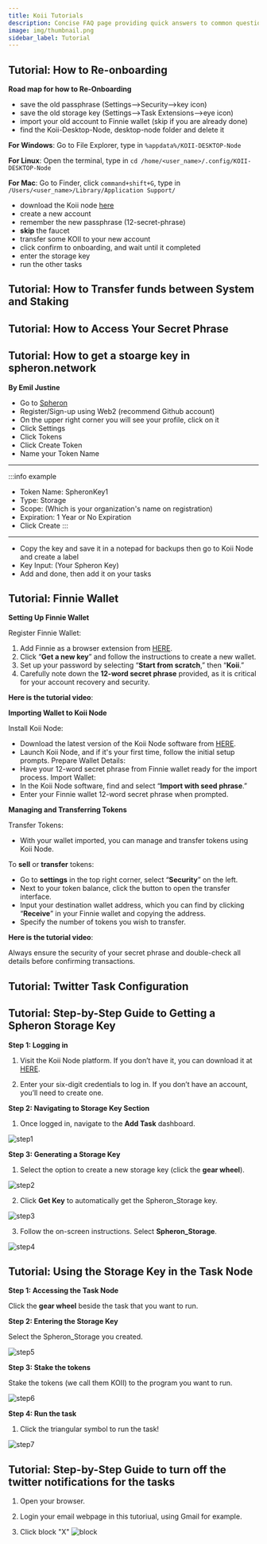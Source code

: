 ```yaml
---
title: Koii Tutorials
description: Concise FAQ page providing quick answers to common questions about our services, policies, and customer support options.
image: img/thumbnail.png
sidebar_label: Tutorial
---
```



## Tutorial: How to Re-onboarding

**Road map for how to Re-Onboarding**

- save the old passphrase (Settings-->Security-->key icon)
- save the old storage key (Settings-->Task Extensions-->eye icon) 
- import your old account to Finnie wallet (skip if you are already done)
- find the Koii-Desktop-Node, desktop-node folder and delete it

**For Windows**: Go to File Explorer, type in `%appdata%/KOII-DESKTOP-Node`

**For Linux**: Open the terminal, type in `cd /home/<user_name>/.config/KOII-DESKTOP-Node`

**For Mac**: Go to Finder, click `command+shift+G`, type in `/Users/<user_name>/Library/Application Support/`

- download the Koii node [here](https://www.koii.network/node)
- create a new account
- remember the new passphrase (12-secret-phrase)
- **skip** the faucet
- transfer some KOII to your new account
- click confirm to onboarding, and wait until it completed
- enter the storage key
- run the other tasks

<ReactPlayer width="100%" controls url="https://youtu.be/YvtPFUIQQFk" />

## Tutorial: How to Transfer funds between System and Staking 

<ReactPlayer width="100%" controls url="https://youtu.be/SXjC5LMlV_s" />

## Tutorial: How to Access Your Secret Phrase

<ReactPlayer width="100%" controls url="https://www.youtube.com/watch?v=HtmQH0d7Gwo" />

## Tutorial: How to get a stoarge key in spheron.network 
**By Emil Justine**

- Go to [Spheron](https://app.spheron.network/)
- Register/Sign-up using Web2 (recommend Github account)
- On the upper right corner you will see your profile, click on it
- Click Settings
- Click Tokens
- Click Create Token
- Name your Token Name  
---
:::info example
- Token Name: SpheronKey1
- Type: Storage
- Scope: (Which is your organization's name on registration)
- Expiration: 1 Year or No Expiration
- Click Create
:::
---
- Copy the key and save it in a notepad for backups then go to Koii Node and create a label
- Key Input: (Your Spheron Key)
- Add and done, then add it on your tasks

## Tutorial: Finnie Wallet

**Setting Up Finnie Wallet**

Register Finnie Wallet:

1. Add Finnie as a browser extension from [HERE](https://chromewebstore.google.com/detail/finnie/cjmkndjhnagcfbpiemnkdpomccnjblmj).
2. Click “**Get a new key**” and follow the instructions to create a new wallet.
3. Set up your password by selecting “**Start from scratch**,” then “**Koii**.”
4. Carefully note down the **12-word secret phrase** provided, as it is critical for your account recovery and security.

**Here is the tutorial video**:

<ReactPlayer width="100%" controls url="https://www.youtube.com/watch?v=Hj2xf5xWdqQ" />


**Importing Wallet to Koii Node**

Install Koii Node:

- Download the latest version of the Koii Node software from [HERE](https://www.KOII.network/node).
- Launch Koii Node, and if it's your first time, follow the initial setup prompts.
  Prepare Wallet Details:
- Have your 12-word secret phrase from Finnie wallet ready for the import process.
  Import Wallet:
- In the Koii Node software, find and select “**Import with seed phrase**.”
- Enter your Finnie wallet 12-word secret phrase when prompted.

**Managing and Transferring Tokens**

Transfer Tokens:

- With your wallet imported, you can manage and transfer tokens using Koii Node.

To **sell** or **transfer** tokens:

- Go to **settings** in the top right corner, select “**Security**” on the left.
- Next to your token balance, click the button to open the transfer interface.
- Input your destination wallet address, which you can find by clicking “**Receive**” in your Finnie wallet and copying the address.
- Specify the number of tokens you wish to transfer.

**Here is the tutorial video**:

<ReactPlayer width="100%" controls url="https://www.youtube.com/watch?v=usT3OdGJ6iE" />

Always ensure the security of your secret phrase and double-check all details before confirming transactions.

## Tutorial: Twitter Task Configuration

<ReactPlayer width="100%" controls url="https://www.youtube.com/watch?v=t9D4w9bKD1g" />

## Tutorial: Step-by-Step Guide to Getting a Spheron Storage Key

**Step 1: Logging in**

1. Visit the Koii Node platform. If you don’t have it, you can download it at [HERE](https://www.koii.network/node).

2. Enter your six-digit credentials to log in. If you don’t have an account, you’ll need to create one.

**Step 2: Navigating to Storage Key Section**

1. Once logged in, navigate to the **Add Task** dashboard.

![step1](./imageFaq/Step1.png)

**Step 3: Generating a Storage Key**

1. Select the option to create a new storage key (click the **gear wheel**).

![step2](./imageFaq/Step2.png)

2. Click **Get Key** to automatically get the Spheron_Storage key.

![step3](./imageFaq/Step3.png)

3. Follow the on-screen instructions. Select **Spheron_Storage**.

![step4](./imageFaq/Step4.png)

## Tutorial: Using the Storage Key in the Task Node

**Step 1: Accessing the Task Node**

Click the **gear wheel** beside the task that you want to run.

**Step 2: Entering the Storage Key**

Select the Spheron_Storage you created.

![step5](./imageFaq/Step5.png)

**Step 3: Stake the tokens**

Stake the tokens (we call them KOII) to the program you want to run.

![step6](./imageFaq/Step6.png)

**Step 4: Run the task**

1. Click the triangular symbol to run the task!

![step7](./imageFaq/Step7.png)


## Tutorial: Step-by-Step Guide to turn off the twitter notifications for the tasks

1. Open your browser.

2. Login your email webpage in this tutoriual, using Gmail for example.

3. Click block "X"
![block](./imageFaq/Xemail.png)
